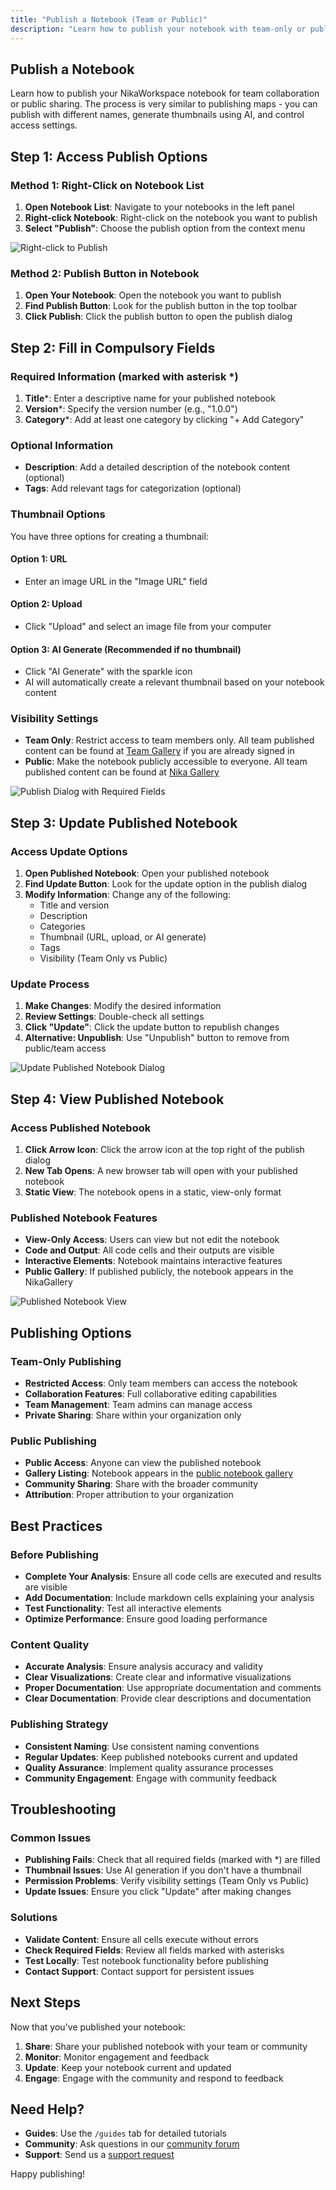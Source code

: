 ```yaml
---
title: "Publish a Notebook (Team or Public)"
description: "Learn how to publish your notebook with team-only or public access, including thumbnail generation and collaboration features"
---
```


## Publish a Notebook

Learn how to publish your NikaWorkspace notebook for team collaboration or public sharing. The process is very similar to publishing maps - you can publish with different names, generate thumbnails using AI, and control access settings.

## Step 1: Access Publish Options

### Method 1: Right-Click on Notebook List
1. **Open Notebook List**: Navigate to your notebooks in the left panel
2. **Right-click Notebook**: Right-click on the notebook you want to publish
3. **Select "Publish"**: Choose the publish option from the context menu

![Right-click to Publish](/guides/data-analysis/publish-notebook-1.jpg)

### Method 2: Publish Button in Notebook
1. **Open Your Notebook**: Open the notebook you want to publish
2. **Find Publish Button**: Look for the publish button in the top toolbar
3. **Click Publish**: Click the publish button to open the publish dialog

## Step 2: Fill in Compulsory Fields

### Required Information (marked with asterisk *)
1. **Title***: Enter a descriptive name for your published notebook
2. **Version***: Specify the version number (e.g., "1.0.0")
3. **Category***: Add at least one category by clicking "+ Add Category"

### Optional Information
- **Description**: Add a detailed description of the notebook content (optional)
- **Tags**: Add relevant tags for categorization (optional)

### Thumbnail Options
You have three options for creating a thumbnail:

#### Option 1: URL
- Enter an image URL in the "Image URL" field

#### Option 2: Upload
- Click "Upload" and select an image file from your computer

#### Option 3: AI Generate (Recommended if no thumbnail)
- Click "AI Generate" with the sparkle icon
- AI will automatically create a relevant thumbnail based on your notebook content

### Visibility Settings
- **Team Only**: Restrict access to team members only. All team published content can be found at [Team Gallery](https://planet.nika.eco/en/dashboard/team-gallery) if you are already signed in
- **Public**: Make the notebook publicly accessible to everyone. All team published content can be found at [Nika Gallery](https://planet.nika.eco/en/gallery)

![Publish Dialog with Required Fields](/guides/data-analysis/publish-notebook-2.jpg)

## Step 3: Update Published Notebook

### Access Update Options
1. **Open Published Notebook**: Open your published notebook
2. **Find Update Button**: Look for the update option in the publish dialog
3. **Modify Information**: Change any of the following:
   - Title and version
   - Description
   - Categories
   - Thumbnail (URL, upload, or AI generate)
   - Tags
   - Visibility (Team Only vs Public)

### Update Process
1. **Make Changes**: Modify the desired information
2. **Review Settings**: Double-check all settings
3. **Click "Update"**: Click the update button to republish changes
4. **Alternative: Unpublish**: Use "Unpublish" button to remove from public/team access

![Update Published Notebook Dialog](/guides/data-analysis/publish-notebook-3.jpg)

## Step 4: View Published Notebook

### Access Published Notebook
1. **Click Arrow Icon**: Click the arrow icon at the top right of the publish dialog
2. **New Tab Opens**: A new browser tab will open with your published notebook
3. **Static View**: The notebook opens in a static, view-only format

### Published Notebook Features
- **View-Only Access**: Users can view but not edit the notebook
- **Code and Output**: All code cells and their outputs are visible
- **Interactive Elements**: Notebook maintains interactive features
- **Public Gallery**: If published publicly, the notebook appears in the NikaGallery

![Published Notebook View](/guides/data-analysis/publish-notebook-4.jpg)

## Publishing Options

### Team-Only Publishing
- **Restricted Access**: Only team members can access the notebook
- **Collaboration Features**: Full collaborative editing capabilities
- **Team Management**: Team admins can manage access
- **Private Sharing**: Share within your organization only

### Public Publishing
- **Public Access**: Anyone can view the published notebook
- **Gallery Listing**: Notebook appears in the [public notebook gallery](https://planet.nika.eco/en/gallery/notebooks)
- **Community Sharing**: Share with the broader community
- **Attribution**: Proper attribution to your organization

## Best Practices

### Before Publishing
- **Complete Your Analysis**: Ensure all code cells are executed and results are visible
- **Add Documentation**: Include markdown cells explaining your analysis
- **Test Functionality**: Test all interactive elements
- **Optimize Performance**: Ensure good loading performance

### Content Quality
- **Accurate Analysis**: Ensure analysis accuracy and validity
- **Clear Visualizations**: Create clear and informative visualizations
- **Proper Documentation**: Use appropriate documentation and comments
- **Clear Documentation**: Provide clear descriptions and documentation

### Publishing Strategy
- **Consistent Naming**: Use consistent naming conventions
- **Regular Updates**: Keep published notebooks current and updated
- **Quality Assurance**: Implement quality assurance processes
- **Community Engagement**: Engage with community feedback

## Troubleshooting

### Common Issues
- **Publishing Fails**: Check that all required fields (marked with *) are filled
- **Thumbnail Issues**: Use AI generation if you don't have a thumbnail
- **Permission Problems**: Verify visibility settings (Team Only vs Public)
- **Update Issues**: Ensure you click "Update" after making changes

### Solutions
- **Validate Content**: Ensure all cells execute without errors
- **Check Required Fields**: Review all fields marked with asterisks
- **Test Locally**: Test notebook functionality before publishing
- **Contact Support**: Contact support for persistent issues

## Next Steps

Now that you've published your notebook:

1. **Share**: Share your published notebook with your team or community
2. **Monitor**: Monitor engagement and feedback
3. **Update**: Keep your notebook current and updated
4. **Engage**: Engage with the community and respond to feedback

## Need Help?

- **Guides**: Use the `/guides` tab for detailed tutorials
- **Community**: Ask questions in our [community forum](/forum)
- **Support**: Send us a [support request](/support)

Happy publishing! 